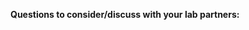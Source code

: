 


::: {#discussion-enterobacteria .discussion title="Discussion questions - identification of enterobacteria?"}

**Questions to consider/discuss with your lab partners:**


:::

::: {.discussion-hints title="Hints - identification of enterobacteria" collapse="true"}
:::